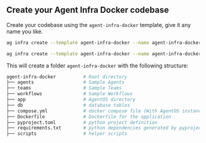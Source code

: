 ## Create your Agent Infra Docker codebase

Create your codebase using the `agent-infra-docker` template, give it any name you like.

<CodeGroup>

```bash Mac
ag infra create --template agent-infra-docker --name agent-infra-docker
```

```bash Windows
ag infra create --template agent-infra-docker --name agent-infra-docker
```

</CodeGroup>

This will create a folder `agent-infra-docker` with the following structure:

```bash
agent-infra-docker          # Root directory
├── agents                  # Sample Agents
├── teams                   # Sample Teams
├── workflows               # Sample Workflows
├── app                     # AgentOS directory
├── db                      # database tables
├── compose.yml             # docker compose file (With AgentOS instance and PostgreSQL database)
├── Dockerfile              # Dockerfile for the application
├── pyproject.toml          # python project definition
├── requirements.txt        # python dependencies generated by pyproject.toml
├── scripts                 # helper scripts
```
